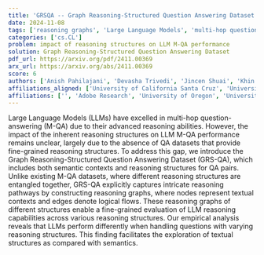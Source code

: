 ```yaml
---
title: 'GRSQA -- Graph Reasoning-Structured Question Answering Dataset'
date: 2024-11-08
tags: ['reasoning graphs', 'Large Language Models', 'multi-hop question-answering', 'evaluation of LLM reasoning capabilities', 'reasoning structures', 'reasoning pathways', 'QA datasets', 'semantic contexts', 'Graph Reasoning-Structured Question Answering Dataset', 'reasoning abilities']
categories: ['cs.CL']
problem: impact of reasoning structures on LLM M-QA performance
solution: Graph Reasoning-Structured Question Answering Dataset
pdf_url: https://arxiv.org/pdf/2411.00369
arx_url: https://arxiv.org/abs/2411.00369
score: 6
authors: ['Anish Pahilajani', 'Devasha Trivedi', 'Jincen Shuai', 'Khin S. Yone', 'Samyak Rajesh Jain', 'Namyong Park', 'Ryan A. Rossi', 'Nesreen K. Ahmed', 'Franck Dernoncourt', 'Yu Wang']
affiliations_aligned: ['University of California Santa Cruz', 'University of California Santa Cruz', 'University of California Santa Cruz', 'University of California Santa Cruz', 'University of California Santa Cruz', '', 'Adobe Research', 'Cisco Outshift', 'Adobe Research', 'University of Oregon']
affiliations: ['', 'Adobe Research', 'University of Oregon', 'University of California Santa Cruz', 'Cisco Outshift']
---
```



Large Language Models (LLMs) have excelled in multi-hop question-answering (M-QA) due to their advanced reasoning abilities. However, the impact of the inherent reasoning structures on LLM M-QA performance remains unclear, largely due to the absence of QA datasets that provide fine-grained reasoning structures. To address this gap, we introduce the Graph Reasoning-Structured Question Answering Dataset (GRS-QA), which includes both semantic contexts and reasoning structures for QA pairs. Unlike existing M-QA datasets, where different reasoning structures are entangled together, GRS-QA explicitly captures intricate reasoning pathways by constructing reasoning graphs, where nodes represent textual contexts and edges denote logical flows. These reasoning graphs of different structures enable a fine-grained evaluation of LLM reasoning capabilities across various reasoning structures. Our empirical analysis reveals that LLMs perform differently when handling questions with varying reasoning structures. This finding facilitates the exploration of textual structures as compared with semantics.
